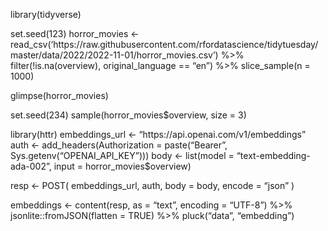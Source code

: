 library(tidyverse)

set.seed(123)
horror_movies <- read_csv('https://raw.githubusercontent.com/rfordatascience/tidytuesday/master/data/2022/2022-11-01/horror_movies.csv') %>%
  filter(!is.na(overview), original_language == "en") %>%
  slice_sample(n = 1000)

glimpse(horror_movies)

set.seed(234)
sample(horror_movies$overview, size = 3)

library(httr)
embeddings_url <- "https://api.openai.com/v1/embeddings"
auth <- add_headers(Authorization = paste("Bearer", Sys.getenv("OPENAI_API_KEY")))
body <- list(model = "text-embedding-ada-002", input = horror_movies$overview)

resp <- POST(
  embeddings_url,
  auth,
  body = body,
  encode = "json"
)

embeddings <- content(resp, as = "text", encoding = "UTF-8") %>%
  jsonlite::fromJSON(flatten = TRUE) %>%
  pluck("data", "embedding")